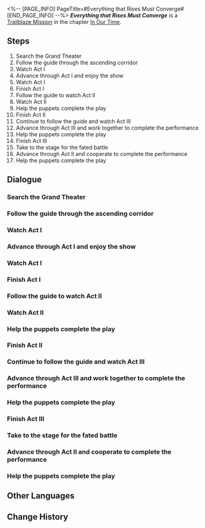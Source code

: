 <%-- [PAGE_INFO]
PageTitle=#Everything that Rises Must Converge#
[END_PAGE_INFO] --%>
{{Stub|Dialogue.}}
{{Mission Infobox
|id            = 1032902
|title         = 
|image         = <!--Mission Everything that Rises Must Converge.png-->
|type          = Trailblaze
|event_name    = 
|chapter       = In Our Time
|requirements  = [[Trailblaze Mission]] ''[[Everything that Rises Must Converge]]'' completed
|summary       = <!--official mission summary from Fate's Atlas-->
|characters    = Chancellor; Himeko; March 7th; New Master; Sunday; Trailblazer
|startLocation = [[Penacony]] - [[Penacony Grand Theater]]
|world         = Penacony
|area          = Penacony Grand Theater
|prev          = 
|next          = The Sun Also Rises
|rewards       = Trailblaze EXP*800; Stellar Jade*100; Lost Crystal*12; Clock Credits*400; "Lux Aeterna"*1 { text = "Lux Aeterna" }; "Hosanna in Excelsis"*1 { text = "Hosanna in Excelsis" }; Credit*160,000
}}
'''''Everything that Rises Must Converge''''' is a [[Trailblaze Mission]] in the chapter [[In Our Time]].

==Steps==
# Search the Grand Theater
# Follow the guide through the ascending corridor
# Watch Act I
# Advance through Act I and enjoy the show
# Watch Act I
# Finish Act I
# Follow the guide to watch Act II
# Watch Act II
# Help the puppets complete the play
# Finish Act II
# Continue to follow the guide and watch Act III
# Advance through Act III and work together to complete the performance
# Help the puppets complete the play
# Finish Act III
# Take to the stage for the fated battle
# Advance through Act II and cooperate to complete the performance
# Help the puppets complete the play

<!--
==Gameplay Notes==

--><!--
==Trial Character==

-->
==Dialogue==
{{Stub Dialogue}}

===Search the Grand Theater{{subst:void|<!--103290219-->}}===
{{Dialogue Start}}
:{{tx}}
{{Mission Description|type=trailblaze|location=Penacony Grand Theater|update|You accepted Sunday's invitation to a duel and arrived safely at the Penacony Grand Theater, where the destiny of Penacony and the universe itself will be decided. However, you cannot see a single soul inside the vast theater. Only the sounds of your footsteps, breathing, and heartbeats echo through its long corridors.<br />Just what is the Oak Family Head scheming? You must take absolute caution not to fall into this traitor's trap.}}
{{Dialogue End}}

===Follow the guide through the ascending corridor{{subst:void|<!--103290203-->}}===
{{Mission Description|type=trailblaze|location=Penacony Grand Theater|update|You find Sunday awaiting you all behind the stage curtains. Before the festival begins, he invites you all to watch three prologue stage plays, following a long-held Asdana tradition.<br /><br />"History is a mirror. It reflects the true face of the universe. We can take this opportunity to gain a deeper understanding of the history of Penacony and the Aeon."<br />"From this, the contours of the future... will naturally present themselves."}}
{{Dialogue Start}}
:{{tx}}
{{Dialogue End}}

===Watch Act I{{subst:void|<!--103290204-->}}===
{{Mission Description|type=trailblaze|location=Penacony Grand Theater|update|...<br /><br />Halted Traveler: "Greetings, travelers. I am another traveler who arrived here before you."<br />Halted Traveler: "This place has been a crowded and confined prison till very recently, but now I and the other prisoners want to make it into a paradise."<br /><br />Halted Traveler: "Please keep walking forward, traveler. I have some things I would like to have your help with at the end of the journey."<br />Halted Traveler: "I hope you will like this... "Land of Dreams," built atop the scorched barren earth."<br /><br />...}}
{{Dialogue Start}}
:{{tx}}
{{Dialogue End}}

===Advance through Act I and enjoy the show{{subst:void|<!--103290205-->}}===
{{Mission Description|type=trailblaze|location=Penacony Grand Theater|update|<br /><br />Woeful Prisoner: "They say that if we are to abandon them and choose a new master, they will force us to drink from boiling springs and feed on thorny vines!"<br />Fearful Prisoner: "They say that if we place our love on freedom over our imprisonment, we are sure to die in the bed we have made for ourselves!"<br /><br />Halted Traveler: "I have already cleared all obstacles that lay before you, now you will never have to do that which you do not desire again."<br />Cowardly Prisoner: "But their power prevents us from doing what we want to!"<br /><br />Halted Traveler: "You have repaid your debts. Now is the time for you to earn your own fortunes."<br />Fearful Prisoner: "But I do not deserve to have any fortune besides that which they command me to have."<br /><br />...}}
{{Dialogue Start}}
:{{tx}}
{{Dialogue End}}

===Watch Act I{{subst:void|<!--103290222-->}}===
{{Mission Description|type=trailblaze|location=Penacony Grand Theater|update|...<br /><br />Halted Traveler: "Greetings, travelers. I am another traveler who arrived here before you."<br />Halted Traveler: "This place has been a crowded and confined prison till very recently, but now I and the other prisoners want to make it into a paradise."<br /><br />Halted Traveler: "Please keep walking forward, traveler. I have some things I would like to have your help with at the end of the journey."<br />Halted Traveler: "I hope you will like this... "Land of Dreams," built atop the scorched barren earth."<br /><br />...}}
{{Dialogue Start}}
:{{tx}}
{{Dialogue End}}

===Finish Act I{{subst:void|<!--103290207-->}}===
{{Mission Description|type=trailblaze|location=Penacony Grand Theater|update|I want to be with those who were cast out<br />to walk barefoot over paths paved with shards of glass<br /><br />I want to be with those who are hated<br />to walk naked through valleys embedded with a thousand blades<br /><br />I want to walk with the blasphemers<br />bleeding as we tread over the corpses of the gods<br />I want to raise up a battle cry for all the traitors<br />I want to be martyred for the heretics<br /><br />As long as the pure saints still burn<br />I will never extinguish my flames of dishonor}}
{{Dialogue Start}}
:{{tx}}
{{Dialogue End}}

===Follow the guide to watch Act II{{subst:void|<!--103290208-->}}===
{{Mission Description|type=trailblaze|location=Penacony Grand Theater|update|...<br /><br />Butler: "Welcome to this great mansion, guests from afar."<br />Butler: "However, I regret to inform you that our master is not here at present. We three servants are the only people who can receive you currently."<br /><br />Accountant: "The master has been gone for quite some time. Who is to take control of this great mansion?"<br />Advisor: "Naturally that must be the master's most loyal and humble, yet noble servant."<br /><br />...}}
{{Dialogue Start}}
:{{tx}}
{{Dialogue End}}

===Watch Act II{{subst:void|<!--103290209-->}}===
{{Dialogue Start}}
:{{tx}}
{{Dialogue End}}

===Help the puppets complete the play{{subst:void|<!--103290232-->}}===
{{Dialogue Start}}
:{{tx}}
{{Dialogue End}}

===Finish Act II{{subst:void|<!--103290211-->}}===
{{Mission Description|type=trailblaze|location=Penacony Grand Theater|update|Snow falls across all of Asdana<br />It has buried the budding growth of ancient times<br />It has buried the echoing roar of the great river<br />It has buried the letters in the cells<br />It has buried the sonorous whispers of the dying gods<br /><br />Snow falls across all of Asdana<br />The sky is on the brink of collapse, the earth is burdened beyond salvation<br />At the end of the silver universe<br />The rising sun sprouts new buds<br /><br />The buds summon the arrival of a new era, as the wind whispers its monologue through the branches and leaves<br />The master shall never return<br />The master shall never return}}
{{Dialogue Start}}
:{{tx}}
{{Dialogue End}}

===Continue to follow the guide and watch Act III{{subst:void|<!--103290212-->}}===
{{Mission Description|type=trailblaze|location=Penacony Grand Theater|update|...<br /><br />Butler: "Welcome once again to this great mansion, guests from afar."<br />Butler: "Your timing could not be more perfect. We are about to hold a banquet to bid a solemn farewell to our former ruler."<br /><br />Tax Collector: "Without a ruler, who would take responsibility for the people?"<br />Chancellor: "If the people lack the vision to see the distant future, it is our duty to make choices for them and assume responsibility."<br /><br />...}}
{{Dialogue Start}}
:{{tx}}
{{Dialogue End}}

===Advance through Act III and work together to complete the performance{{subst:void|<!--103290213-->}}===
{{Mission Description|type=trailblaze|location=Penacony Grand Theater|update|...<br /><br />General: "Without a ruler, who would protect the weak and fight back against the tyrants?"<br />Chancellor: "We must assist each other in protecting the weak, just as we must assist each other in opposing the tyrannical."<br /><br />Jester: "Without a ruler, who will make the stars follow their paths, the tides rise and fall, and allow life to grow?"<br />Chancellor: "These things did as they will long before the ruler appeared, just as they will continue to do with rulers gone."<br /><br />Minister: "However, now that we have bid farewell to our ruler. Who shall take their place?"<br />Chancellor: "We no longer require a ruler, for we were originally all rulers who stand above all things."<br /><br />...}}
{{Dialogue Start}}
:{{tx}}
{{Dialogue End}}

===Help the puppets complete the play{{subst:void|<!--103290236-->}}===
{{Dialogue Start}}
:{{tx}}
{{Dialogue End}}

===Finish Act III{{subst:void|<!--103290215-->}}===
{{Mission Description|type=trailblaze|location=Penacony Grand Theater|update|I am a shadow outside the future, glimmering beyond the light of memory<br />No need to remember me forever, allow me tranquility before I die<br />I shall become your body, or<br />Speak within your soul<br /><br />I fall from the infinite spiral staircase that stretches out, slowly falling towards the future<br />No need to remember me forever, or attempt to catch me<br />My silhouette in your heart<br />Is bound to crisscross with other experiences<br /><br />I pass in the silent night, leaving traces impossible to see<br />No need to remember me forever, or recall the soul of this dream<br />All that is mine are found to fall<br />And you will overcome its weakness}}
{{Dialogue Start}}
:{{tx}}
{{Dialogue End}}

===Take to the stage for the fated battle{{subst:void|<!--103290242-->}}===
{{Dialogue Start}}
:{{tx}}
{{Mission Description|type=trailblaze|location=Penacony Grand Theater|update|...<br /><br />General: "Without a ruler, who would protect the weak and fight back against the tyrants?"<br />Chancellor: "We must assist each other in protecting the weak, just as we must assist each other in opposing the tyrannical."<br /><br />Jester: "Without a ruler, who will make the stars follow their paths, the tides rise and fall, and allow life to grow?"<br />Chancellor: "These things did as they will long before the ruler appeared, just as they will continue to do with rulers gone."<br /><br />Minister: "However, now that we have bid farewell to our ruler. Who shall take their place?"<br />Chancellor: "We no longer require a ruler, for we were originally all rulers who stand above all things."<br /><br />...}}
{{Mission Description|type=trailblaze|location=Penacony Grand Theater|update|2:1 THEY gave "meaning" to all in existence and all of heaven and earth were made perfect. Hence, THEY rested from THEIR work of creation.<br />2:2 However, the masses cried out once more to Ena that the blood of the great Aeon must be spilt.<br />2:3 You use "the Order" to define all of creation, yet make us aware that we are naught more than your puppets.<br />2:4 It was on that day that all of creation united as one, and cast the divine into the pit of destruction.<br />2:5 This is how it came to pass. This was the seventh day.<br />2:6 All of existence exclaimed out in joy and their voices of celebration shook the very earth. In that moment, the stars sang in great unison.<br /><br />"The world is at harmony, the stars shine together, praise be to the Great One!"<br />"The Order is dead! The Order is dead! The Order is dead!"}}
{{Dialogue End}}

===Advance through Act II and cooperate to complete the performance{{subst:void|<!--103290244-->}}===
{{Mission Description|type=trailblaze|location=Penacony Grand Theater|update|...<br /><br />Merchant: "Accountant! We are both loyal servants to our master. We should use our loyalty to encourage each other! How could you scheme against me!"<br />Accountant: "Because the master crafted you from clay, and me from fire. I am more noble than you!"<br /><br />Accountant: "You have never served the old master and will never understand his true power. Our freedom is his to give and take as he pleases! How dare you cross arms with me?"<br />Artist: "Because the master crafted you with fire, and me from radiance. I am more noble than you!"<br />Retainer: "Because the master crafted you from fire and me with blood, I am more noble than you!"<br />Advisor: "The master will return! The servant who serves THEM with the most loyalty, the most humility, and yet the most noble &mdash; he would be that devoted believer who never robbed or fought what was not his."<br />New Master: "As for me... I shall forge new bonds of Kinship and liberate you from the clutches of death."<br /><br />...}}
{{Dialogue Start}}
:{{tx}}
{{Dialogue End}}

===Help the puppets complete the play{{subst:void|<!--103290227-->}}===
{{Mission Description|type=trailblaze|location=Penacony Grand Theater|update|...<br /><br />New Master: "Guests from afar, I would ask that you help this household break free from the harm caused by this hidden instigator."<br />Butler: "I wish for them to regain the calmness of rationality, to no longer be controlled by falsehoods and instigated by fantasy."<br /><br />Butler: "Forty nine days after he left this household, the master passed in an unforeseen accident."<br />Butler: "In the three hundred years since, his servants have fought and battled ceaselessly. That was until the day that they saw a false vision of their long-since deceased master."<br />Butler: "I beg you, guests from afar... Use calmness to restore their rationality and restore this great mansion."<br /><br />...}}
{{Dialogue Start}}
:{{tx}}
{{Dialogue End}}

==Other Languages==
{{Other Languages
|en   = Everything that Rises Must Converge
|zhs  = 上升的一切必将汇合
|zht  = 上升的一切必將會合
|ja   = 上昇するすべては一点に集まる
|ko   = 오르다 보면 모든 것은 한 곳에 모이기 마련이다
|es   = Todo lo que sube está destinado a converger
|fr   = Tout ce qui s'élève finira par converger
|ru   = На вершине все тропы сходятся
|th   = ทุกสิ่งที่เพิ่มขึ้นล้วนต้องบรรจบกัน
|vi   = Mọi Thứ Dâng Lên Cao Nhất Định Sẽ Hội Tụ
|de   = Alles, was aufsteigt, muss zusammenlaufen
|id   = Semua yang Bangkit Pasti akan Berkumpul
|pt   = Tudo que Ascende Está Destinado a Convergir
}}

==Change History==
{{Change History|2.2}}
